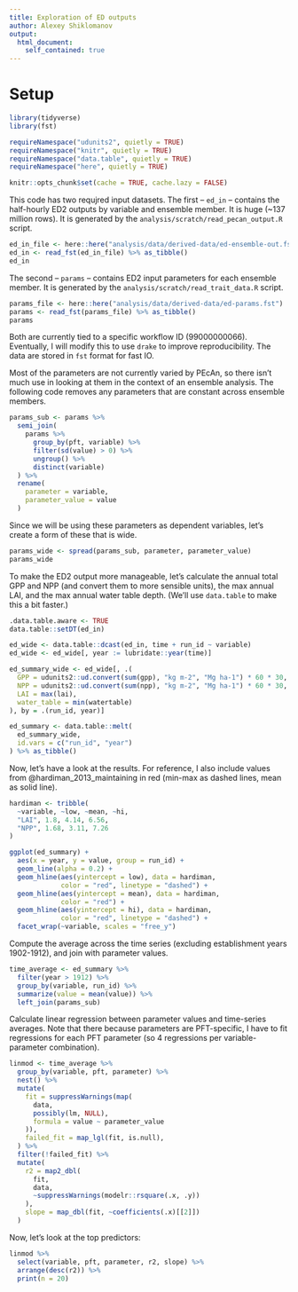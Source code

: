 ```yaml
---
title: Exploration of ED outputs
author: Alexey Shiklomanov
output:
  html_document:
    self_contained: true
---
```


# Setup

```r
library(tidyverse)
library(fst)

requireNamespace("udunits2", quietly = TRUE)
requireNamespace("knitr", quietly = TRUE)
requireNamespace("data.table", quietly = TRUE)
requireNamespace("here", quietly = TRUE)

knitr::opts_chunk$set(cache = TRUE, cache.lazy = FALSE)
```

This code has two requjred input datasets.
The first -- `ed_in` -- contains the half-hourly ED2 outputs by variable and ensemble member.
It is huge (~137 million rows).
It is generated by the `analysis/scratch/read_pecan_output.R` script.

```r
ed_in_file <- here::here("analysis/data/derived-data/ed-ensemble-out.fst")
ed_in <- read_fst(ed_in_file) %>% as_tibble()
ed_in
```

The second -- `params` -- contains ED2 input parameters for each ensemble member.
It is generated by the `analysis/scratch/read_trait_data.R` script.

```r
params_file <- here::here("analysis/data/derived-data/ed-params.fst")
params <- read_fst(params_file) %>% as_tibble()
params
```

Both are currently tied to a specific workflow ID (99000000066).
Eventually, I will modify this to use `drake` to improve reproducibility.
The data are stored in `fst` format for fast IO.

Most of the parameters are not currently varied by PEcAn, so there isn't much use in looking at them in the context of an ensemble analysis.
The following code removes any parameters that are constant across ensemble members.

```r
params_sub <- params %>%
  semi_join(
    params %>%
      group_by(pft, variable) %>%
      filter(sd(value) > 0) %>%
      ungroup() %>%
      distinct(variable)
  ) %>%
  rename(
    parameter = variable,
    parameter_value = value
  )
```

Since we will be using these parameters as dependent variables, let's create a form of these that is wide.

```r
params_wide <- spread(params_sub, parameter, parameter_value)
params_wide
```

To make the ED2 output more manageable, let's calculate the annual total GPP and NPP (and convert them to more sensible units), the max annual LAI, and the max annual water table depth.
(We'll use `data.table` to make this a bit faster.)

```r
.data.table.aware <- TRUE
data.table::setDT(ed_in)

ed_wide <- data.table::dcast(ed_in, time + run_id ~ variable)
ed_wide <- ed_wide[, year := lubridate::year(time)]

ed_summary_wide <- ed_wide[, .(
  GPP = udunits2::ud.convert(sum(gpp), "kg m-2", "Mg ha-1") * 60 * 30,
  NPP = udunits2::ud.convert(sum(npp), "kg m-2", "Mg ha-1") * 60 * 30,
  LAI = max(lai),
  water_table = min(watertable)
), by = .(run_id, year)]

ed_summary <- data.table::melt(
  ed_summary_wide,
  id.vars = c("run_id", "year")
) %>% as_tibble()
```

Now, let's have a look at the results.
For reference, I also include values from @hardiman_2013_maintaining in red (min-max as dashed lines, mean as solid line).

```r
hardiman <- tribble(
  ~variable, ~low, ~mean, ~hi,
  "LAI", 1.8, 4.14, 6.56,
  "NPP", 1.68, 3.11, 7.26
)

ggplot(ed_summary) +
  aes(x = year, y = value, group = run_id) +
  geom_line(alpha = 0.2) +
  geom_hline(aes(yintercept = low), data = hardiman,
             color = "red", linetype = "dashed") +
  geom_hline(aes(yintercept = mean), data = hardiman,
             color = "red") +
  geom_hline(aes(yintercept = hi), data = hardiman,
             color = "red", linetype = "dashed") +
  facet_wrap(~variable, scales = "free_y")
```

Compute the average across the time series (excluding establishment years 1902-1912), and join with parameter values.

```r
time_average <- ed_summary %>%
  filter(year > 1912) %>%
  group_by(variable, run_id) %>%
  summarize(value = mean(value)) %>%
  left_join(params_sub)
```

Calculate linear regression between parameter values and time-series averages.
Note that there because parameters are PFT-specific, I have to fit regressions for each PFT parameter (so 4 regressions per variable-parameter combination).

```r
linmod <- time_average %>%
  group_by(variable, pft, parameter) %>%
  nest() %>%
  mutate(
    fit = suppressWarnings(map(
      data,
      possibly(lm, NULL),
      formula = value ~ parameter_value
    )),
    failed_fit = map_lgl(fit, is.null),
  ) %>%
  filter(!failed_fit) %>%
  mutate(
    r2 = map2_dbl(
      fit,
      data,
      ~suppressWarnings(modelr::rsquare(.x, .y))
    ),
    slope = map_dbl(fit, ~coefficients(.x)[[2]])
  )
```

Now, let's look at the top predictors:

```r
linmod %>%
  select(variable, pft, parameter, r2, slope) %>%
  arrange(desc(r2)) %>%
  print(n = 20)
```
